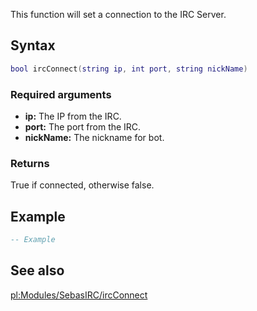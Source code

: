 {{ml_irc}}

{{ModuleFunction|SebasIRC}}

This function will set a connection to the IRC Server.

==Syntax==
<syntaxhighlight lang="lua">
bool ircConnect(string ip, int port, string nickName)
</syntaxhighlight>
===Required arguments===
* '''ip:''' The IP from the IRC.
* '''port:''' The port from the IRC.
* '''nickName:''' The nickname for bot.

===Returns===
True if connected, otherwise false.

==Example==
<syntaxhighlight lang="lua">
-- Example
</syntaxhighlight>

==See also==
{{Modules/SebasIRC/Functions}}

[[/pl:Modules/SebasIRC/ircConnect.md|pl:Modules/SebasIRC/ircConnect]]